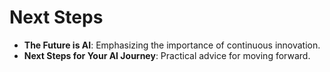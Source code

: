 # **Next Steps**

-   **The Future is AI**: Emphasizing the importance of continuous innovation.
-   **Next Steps for Your AI Journey**: Practical advice for moving forward.
